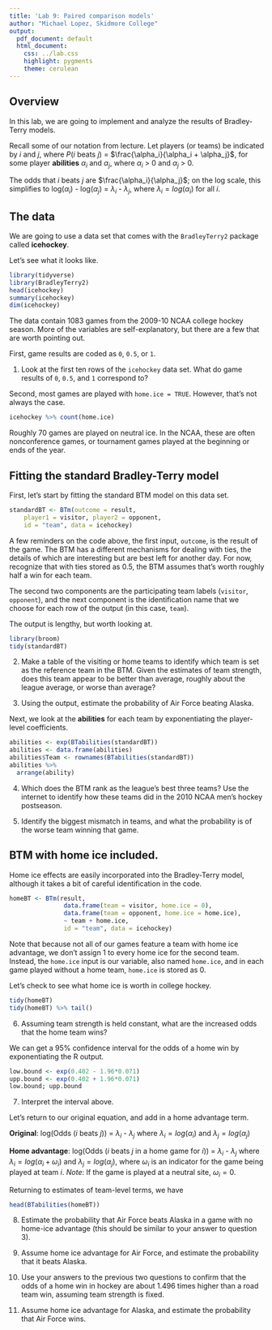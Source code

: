 ---
title: 'Lab 9: Paired comparison models'
author: "Michael Lopez, Skidmore College"
output:
  pdf_document: default
  html_document:
    css: ../lab.css
    highlight: pygments
    theme: cerulean
---

## Overview

In this lab, we are going to implement and analyze the results of Bradley-Terry models. 

Recall some of our notation from lecture. Let players (or teams) be indicated by $i$ and $j$, where $P(i \text{ beats } j)$ = $\frac{\alpha_i}{\alpha_i + \alpha_j}$, for some player **abilities** $\alpha_i$ and $\alpha_j$, where $\alpha_i$ > 0 and $\alpha_j$ > 0.

The odds that $i$ beats $j$ are $\frac{\alpha_i}{\alpha_j}$; on the log scale, this simplifies to log($\alpha_i$) - log($\alpha_j$) = $\lambda_i$ - $\lambda_j$, where $\lambda_i = log(\alpha_i)$ for all  $i$. 

## The data

We are going to use a data set that comes with the `BradleyTerry2` package called **icehockey**.

Let's see what it looks like.

```{r, eval = FALSE}
library(tidyverse)
library(BradleyTerry2)
head(icehockey)
summary(icehockey)
dim(icehockey)
```

The data contain 1083 games from the 2009-10 NCAA college hockey season. More of the variables are self-explanatory, but there are a few that are worth pointing out.

First, game results are coded as `0`, `0.5`, or `1`. 

1. Look at the first ten rows of the `icehockey` data set. What do game results of `0`, `0.5`, and `1` correspond to?

Second, most games are played with `home.ice = TRUE`. However, that's not always the case.

```{r, eval = FALSE}
icehockey %>% count(home.ice)
```

Roughly 70 games are played on neutral ice. In the NCAA, these are often nonconference games, or tournament games played at the beginning or ends of the year. 


## Fitting the standard Bradley-Terry model

First, let's start by fitting the standard BTM model on this data set. 

```{r, eval = FALSE}
standardBT <- BTm(outcome = result,
    player1 = visitor, player2 = opponent,
    id = "team", data = icehockey)
```

A few reminders on the code above, the first input, `outcome`, is the result of the game. The BTM has a different mechanisms for dealing with ties, the details of which are interesting but are best left for another day. For now, recognize that with ties stored as 0.5, the BTM assumes that's worth roughly half a win for each team.

The second two components are the participating team labels (`visitor`, `opponent`), and the next component is the identification name that we choose for each row of the output (in this case, `team`). 

The output is lengthy, but worth looking at.

```{r, eval = FALSE}
library(broom)
tidy(standardBT)
```

2. Make a table of the visiting or home teams to identify which team is set as the reference team in the BTM. Given the estimates of team strength, does this team appear to be better than average, roughly about the league average, or worse than average?

3. Using the output, estimate the probability of Air Force beating Alaska.

Next, we look at the **abilities** for each team by exponentiating the player-level coefficients.

```{r, eval = FALSE}
abilities <- exp(BTabilities(standardBT))
abilities <- data.frame(abilities)
abilities$Team <- rownames(BTabilities(standardBT))
abilities %>%
  arrange(ability)
```


4. Which does the BTM rank as the league's best three teams?  Use the internet to identify how these teams did in the 2010 NCAA men's hockey postseason. 


5. Identify the biggest mismatch in teams, and what the probability is of the worse team winning that game.


## BTM with home ice included. 

Home ice effects are easily incorporated into the Bradley-Terry model, although it takes a bit of careful identification in the code.

```{r, eval = FALSE}
homeBT <- BTm(result,
               data.frame(team = visitor, home.ice = 0),
               data.frame(team = opponent, home.ice = home.ice),
               ~ team + home.ice,
               id = "team", data = icehockey)
```

Note that because not all of our games feature a team with home ice advantage, we don't assign 1 to every home ice for the second team. Instead, the `home.ice` input is our variable, also named `home.ice`, and in each game played without a home team, `home.ice` is stored as 0.

Let's check to see what home ice is worth in college hockey.

```{r, eval = FALSE}
tidy(homeBT)
tidy(homeBT) %>% tail()
```

6. Assuming team strength is held constant, what are the increased odds that the home team wins?

We can get a 95\% confidence interval for the odds of a home win by exponentiating the R output.

```{r, eval = FALSE}
low.bound <- exp(0.402 - 1.96*0.071)
upp.bound <- exp(0.402 + 1.96*0.071)
low.bound; upp.bound
```

7. Interpret the interval above.


Let's return to our original equation, and add in a home advantage term.

**Original**: log(Odds ($i$ beats $j$)) = $\lambda_i$ - $\lambda_j$ where $\lambda_i = log(\alpha_i)$ and $\lambda_j = log(\alpha_j)$

**Home advantage**: log(Odds ($i$ beats $j$ in a home game for $i$)) = $\lambda_i$ - $\lambda_j$ where $\lambda_i = log(\alpha_i + \omega_i)$ and $\lambda_j = log(\alpha_j)$, where $\omega_i$ is an indicator for the game being played at team $i$. *Note*: If the game is played at a neutral site, $\omega_i = 0$. 

Returning to estimates of team-level terms, we have

```{r, eval = FALSE}
head(BTabilities(homeBT))
```

8. Estimate the probability that Air Force beats Alaska in a game with no home-ice advantage (this should be similar to your answer to question 3).

9. Assume home ice advantage for Air Force, and estimate the probability that it beats Alaska. 
10. Use your answers to the previous two questions to confirm that the odds of a home win in hockey are about 1.496 times higher than a road team win, assuming team strength is fixed.  
 
11. Assume home ice advantage for Alaska, and estimate the probability that Air Force wins.


        
        
        
